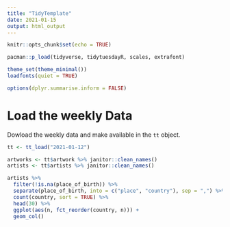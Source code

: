 ```yaml
---
title: "TidyTemplate"
date: 2021-01-15
output: html_output
---
```




```r

knitr::opts_chunk$set(echo = TRUE)

pacman::p_load(tidyverse, tidytuesdayR, scales, extrafont)

theme_set(theme_minimal())
loadfonts(quiet = TRUE)

options(dplyr.summarise.inform = FALSE)
```

# Load the weekly Data

Dowload the weekly data and make available in the `tt` object.

```r

tt <- tt_load("2021-01-12")

artworks <- tt$artwork %>% janitor::clean_names()
artists <- tt$artists %>% janitor::clean_names()

```

```r
artists %>% 
  filter(!is.na(place_of_birth)) %>% 
  separate(place_of_birth, into = c("place", "country"), sep = ",") %>% 
  count(country, sort = TRUE) %>%
  head(30) %>% 
  ggplot(aes(n, fct_reorder(country, n))) +
  geom_col()
```








































